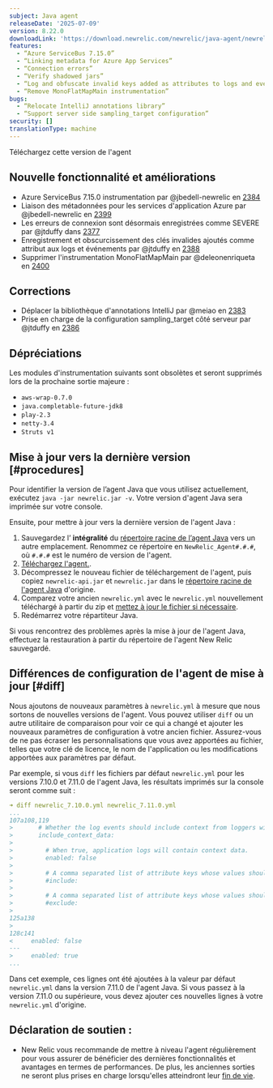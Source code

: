 ```yaml
---
subject: Java agent
releaseDate: '2025-07-09'
version: 8.22.0
downloadLink: 'https://download.newrelic.com/newrelic/java-agent/newrelic-agent/8.22.0/'
features:
  - “Azure ServiceBus 7.15.0”
  - “Linking metadata for Azure App Services”
  - “Connection errors”
  - “Verify shadowed jars”
  - “Log and obfuscate invalid keys added as attributes to logs and events”
  - “Remove MonoFlatMapMain instrumentation”
bugs:
  - “Relocate IntelliJ annotations library”
  - “Support server side sampling_target configuration”
security: []
translationType: machine
---
```


<ButtonGroup>
  <ButtonLink role="button" to="https://download.newrelic.com/newrelic/java-agent/newrelic-agent/8.22.0/" variant="primary">
    Téléchargez cette version de l&apos;agent
  </ButtonLink>
</ButtonGroup>

## Nouvelle fonctionnalité et améliorations

* Azure ServiceBus 7.15.0 instrumentation par @jbedell-newrelic en [2384](https://github.com/newrelic/newrelic-java-agent/pull/2384)
* Liaison des métadonnées pour les services d&apos;application Azure par @jbedell-newrelic en [2399](https://github.com/newrelic/newrelic-java-agent/pull/2399)
* Les erreurs de connexion sont désormais enregistrées comme SEVERE par @jtduffy dans [2377](https://github.com/newrelic/newrelic-java-agent/pull/2377)
* Enregistrement et obscurcissement des clés invalides ajoutés comme attribut aux logs et événements par @jtduffy en [2388](https://github.com/newrelic/newrelic-java-agent/pull/2388)
* Supprimer l&apos;instrumentation MonoFlatMapMain par @deleonenriqueta en [2400](https://github.com/newrelic/newrelic-java-agent/pull/2400)

## Corrections

* Déplacer la bibliothèque d&apos;annotations IntelliJ par @meiao en [2383](https://github.com/newrelic/newrelic-java-agent/pull/2383)
* Prise en charge de la configuration sampling\_target côté serveur par @jtduffy en [2386](https://github.com/newrelic/newrelic-java-agent/pull/2386)

## Dépréciations

Les modules d&apos;instrumentation suivants sont obsolètes et seront supprimés lors de la prochaine sortie majeure :

* `aws-wrap-0.7.0`
* `java.completable-future-jdk8`
* `play-2.3`
* `netty-3.4`
* `Struts v1`

## Mise à jour vers la dernière version [#procedures]

Pour identifier la version de l’agent Java que vous utilisez actuellement, exécutez `java -jar newrelic.jar -v`. Votre version d&apos;agent Java sera imprimée sur votre console.

Ensuite, pour mettre à jour vers la dernière version de l&apos;agent Java :

1. Sauvegardez l’ **intégralité** du [répertoire racine de l’agent Java](/docs/agents/manage-apm-agents/troubleshooting/find-agent-root-directory#java-agent) vers un autre emplacement. Renommez ce répertoire en `NewRelic_Agent#.#.#`, où `#.#.#` est le numéro de version de l&apos;agent.
2. [Téléchargez l&apos;agent.](/docs/release-notes/agent-release-notes/java-release-notes).
3. Décompressez le nouveau fichier de téléchargement de l&apos;agent, puis copiez `newrelic-api.jar` et `newrelic.jar` dans le [répertoire racine de l&apos;agent Java](/docs/agents/manage-apm-agents/troubleshooting/find-agent-root-directory#java-agent) d&apos;origine.
4. Comparez votre ancien `newrelic.yml` avec le `newrelic.yml` nouvellement téléchargé à partir du zip et [mettez à jour le fichier si nécessaire](#diff).
5. Redémarrez votre répartiteur Java.

Si vous rencontrez des problèmes après la mise à jour de l&apos;agent Java, effectuez la restauration à partir du répertoire de l&apos;agent New Relic sauvegardé.

## Différences de configuration de l&apos;agent de mise à jour [#diff]

Nous ajoutons de nouveaux paramètres à `newrelic.yml` à mesure que nous sortons de nouvelles versions de l&apos;agent. Vous pouvez utiliser `diff` ou un autre utilitaire de comparaison pour voir ce qui a changé et ajouter les nouveaux paramètres de configuration à votre ancien fichier. Assurez-vous de ne pas écraser les personnalisations que vous avez apportées au fichier, telles que votre clé de licence, le nom de l&apos;application ou les modifications apportées aux paramètres par défaut.

Par exemple, si vous `diff` les fichiers par défaut `newrelic.yml` pour les versions 7.10.0 et 7.11.0 de l&apos;agent Java, les résultats imprimés sur la console seront comme suit :

```yaml
➜ diff newrelic_7.10.0.yml newrelic_7.11.0.yml
...
107a108,119
>       # Whether the log events should include context from loggers with support for that.
>       include_context_data:
>
>         # When true, application logs will contain context data.
>         enabled: false
>
>         # A comma separated list of attribute keys whose values should be sent to New Relic.
>         #include:
>
>         # A comma separated list of attribute keys whose values should not be sent to New Relic.
>         #exclude:
>
125a138
>
128c141
<     enabled: false
---
>     enabled: true
...
```

Dans cet exemple, ces lignes ont été ajoutées à la valeur par défaut `newrelic.yml` dans la version 7.11.0 de l&apos;agent Java. Si vous passez à la version 7.11.0 ou supérieure, vous devez ajouter ces nouvelles lignes à votre `newrelic.yml` d&apos;origine.

## Déclaration de soutien :

* New Relic vous recommande de mettre à niveau l&apos;agent régulièrement pour vous assurer de bénéficier des dernières fonctionnalités et avantages en termes de performances. De plus, les anciennes sorties ne seront plus prises en charge lorsqu&apos;elles atteindront leur [fin de vie](https://docs.newrelic.com/docs/using-new-relic/cross-product-functions/install-configure/notification-changes-new-relic-saas-features-distributed-software/).